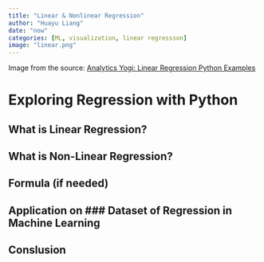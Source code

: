```yaml
---
title: "Linear & Nonlinear Regression"
author: "Huayu Liang"
date: "now"
categories: [ML, visualization, linear regressson]
image: "linear.png"
---
```


Image from the source: [Analytics Yogi: Linear Regression Python Examples](https://vitalflux.com/linear-regression-explained-python-sklearn-examples/)

# Exploring Regression with Python 

## What is Linear Regression?

## What is Non-Linear Regression?

## Formula (if needed)

## Application on \### Dataset of Regression in Machine Learning

## Conslusion
